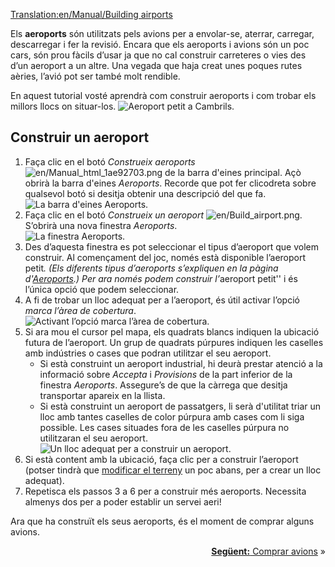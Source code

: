 [[Translation:en/Manual/Building airports]]
{{ca/Tutorial}}

Els '''aeroports''' són utilitzats pels avions per a envolar-se, aterrar, carregar, descarregar i fer la revisió. Encara que els aeroports i avions són un poc cars, són prou fàcils d’usar ja que no cal construir carreteres o vies des d’un aeroport a un altre. Una vegada que haja creat unes poques rutes aèries, l’avió pot ser també molt rendible.

En aquest tutorial vosté aprendrà com construir aeroports i com trobar els millors llocs on situar-los.
[[File:ca/Build-airport-1.png|frame|none|Aeroport petit a Cambrils.]]

==Construir un aeroport==
# Faça clic en el botó ''Construeix aeroports'' [[File:en/Manual html 1ae92703.png]] de la barra d'eines principal. Açò obrirà la barra d'eines ''Aeroports''. Recorde que pot fer clicodreta sobre qualsevol botó si desitja obtenir una descripció del que fa.<br/>[[File:ca/Airport construction.png|frame|none|La barra d'eines Aeroports.]]
# Faça clic en el botó ''Construeix un aeroport'' [[File:en/Build airport.png]]. S’obrirà una nova finestra ''Aeroports''.<br/>[[File:ca/Build-airport-2.png|frame|none|La finestra Aeroports.]]
# Des d’aquesta finestra es pot seleccionar el tipus d’aeroport que volem construir. Al començament del joc, només està disponible l’aeroport petit''. (Els diferents tipus d’aeroports s’expliquen en la pàgina d'[[ca/Aeroports|Aeroports]].) Per ara només podem construir l’''aeroport petit'' i és l’única opció que podem seleccionar.
# A fi de trobar un lloc adequat per a l’aeroport, és útil activar l’opció ''marca l’àrea de cobertura''.<br/>[[File:ca/Coverage-area-highlight.png|frame|none|Activant l’opció marca l’àrea de cobertura.]]
# Si ara mou el cursor pel mapa, els quadrats blancs indiquen la ubicació futura de l’aeroport. Un grup de quadrats púrpures indiquen les caselles amb indústries o cases que podran utilitzar el seu aeroport.
#* Si està construint un aeroport industrial, hi deurà prestar atenció a la informació sobre ''Accepta'' i ''Provisions'' de la part inferior de la finestra ''Aeroports''. Assegure’s de que la càrrega que desitja transportar apareix en la llista.
#* Si està construint un aeroport de passatgers, li serà d'utilitat triar un lloc amb tantes caselles de color púrpura amb cases com li siga possible. Les cases situades fora de les caselles púrpura no utilitzaran el seu aeroport.<br/>[[File:ca/Build-airport-3.png|frame|none|Un lloc adequat per a construir un aeroport.]]
# Si està content amb la ubicació, faça clic per a construir l’aeroport (potser tindrà que [[ca/Paisatges|modificar el terreny]] un poc abans, per a crear un lloc adequat).
# Repetisca els passos 3 a 6 per a construir més aeroports. Necessita almenys dos per a poder establir un servei aeri!

Ara que ha construït els seus aeroports, és el moment de comprar alguns avions.

<span style="float: right">[[ca/Manual/Compra d'avions|'''Següent:''' Comprar avions]] &raquo;</span>